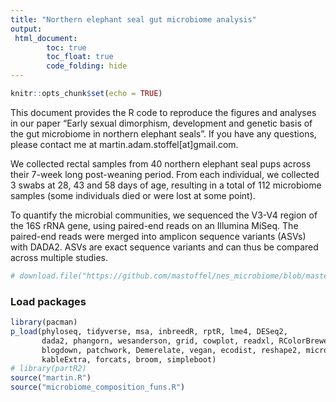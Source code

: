 ```yaml
---
title: "Northern elephant seal gut microbiome analysis"
output:
 html_document:
        toc: true
        toc_float: true
        code_folding: hide
---
```


```r
knitr::opts_chunk$set(echo = TRUE)
```

This document provides the R code to reproduce the figures and analyses in our
paper "Early sexual dimorphism, development and genetic basis of the gut microbiome
in northern elephant seals". If you have any questions, please contact me at
martin.adam.stoffel[at]gmail.com.

We collected rectal samples from 40 northern elephant seal pups across their
7-week long post-weaning period. From each individual, we collected 3 swabs at
28, 43 and 58 days of age, resulting in a total of 112 microbiome samples (some 
individuals died or were lost at some point). 

To quantify the microbial communities, we sequenced the V3-V4 region of the
16S rRNA gene, using paired-end reads on an Illumina MiSeq. The paired-end
reads were merged into amplicon sequence variants (ASVs) with DADA2. ASVs are
exact sequence variants and can thus be compared across multiple studies.


```r
# download.file("https://github.com/mastoffel/nes_microbiome/blob/master/microbiome_composition_funs.R")
```

### Load packages
```r
library(pacman)
p_load(phyloseq, tidyverse, msa, inbreedR, rptR, lme4, DESeq2, 
       dada2, phangorn, wesanderson, grid, cowplot, readxl, RColorBrewer, 
       blogdown, patchwork, Demerelate, vegan, ecodist, reshape2, microbiome,
       kableExtra, forcats, broom, simpleboot)
# library(partR2)
source("martin.R")
source("microbiome_composition_funs.R")
```



